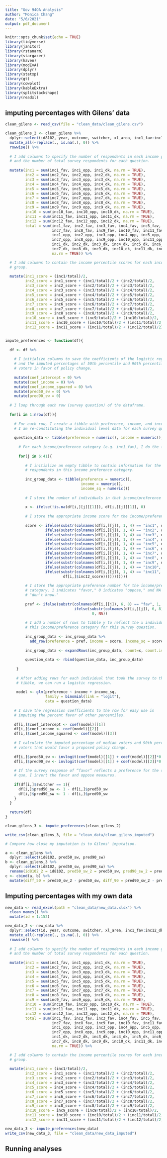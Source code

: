 ```yaml
---
title: "Gov 94OA Analysis"
author: "Monica Chang"
date: "5/6/2021"
output: pdf_document
---
```


```r
knitr::opts_chunk$set(echo = TRUE)
library(tidyverse)
library(janitor)
library(rstanarm)
library(stargazer)
library(haven)
library(modEvA)
library(dplyr)
library(statxp)
library(gt)
library(cowplot)
library(kableExtra)
library(splitstackshape)
library(readxl)
```

## imputing percentages with Gilens' data

```r
clean_gilens <- read_csv(file = "clean_data/clean_gilens.csv")

clean_gilens_2 <- clean_gilens %>%
  dplyr::select(id8102, year, outcome, switcher, xl_area, inc1_fav:inc12_dk) %>%
  mutate_all(~replace(., is.na(.), 0)) %>%
  rowwise() %>% 
  
  # I add columns to specify the number of respondents in each income group
  # and the number of total survey respondents for each question.
  
  mutate(inc1 = sum(inc1_fav, inc1_opp, inc1_dk, na.rm = TRUE),
         inc2 = sum(inc2_fav, inc2_opp, inc2_dk, na.rm = TRUE),
         inc3 = sum(inc3_fav, inc3_opp, inc3_dk, na.rm = TRUE),
         inc4 = sum(inc4_fav, inc4_opp, inc4_dk, na.rm = TRUE),
         inc5 = sum(inc5_fav, inc5_opp, inc5_dk, na.rm = TRUE),
         inc6 = sum(inc6_fav, inc6_opp, inc6_dk, na.rm = TRUE),
         inc7 = sum(inc7_fav, inc7_opp, inc7_dk, na.rm = TRUE),
         inc8 = sum(inc8_fav, inc8_opp, inc8_dk, na.rm = TRUE),
         inc9 = sum(inc9_fav, inc9_opp, inc9_dk, na.rm = TRUE),
         inc10 = sum(inc10_fav, inc10_opp, inc10_dk, na.rm = TRUE),
         inc11 = sum(inc11_fav, inc11_opp, inc11_dk, na.rm = TRUE),
         inc12 = sum(inc12_fav, inc12_opp, inc12_dk, na.rm = TRUE),
         total = sum(inc1_fav, inc2_fav, inc3_fav, inc4_fav, inc5_fav, inc6_fav,
                     inc7_fav, inc8_fav, inc9_fav, inc10_fav, inc11_fav, inc12_fav,
                     inc1_opp, inc2_opp, inc3_opp, inc4_opp, inc5_opp, inc6_opp,
                     inc7_opp, inc8_opp, inc9_opp, inc10_opp, inc11_opp, inc12_opp,
                     inc1_dk, inc2_dk, inc3_dk, inc4_dk, inc5_dk, inc6_dk,
                     inc7_dk, inc8_dk, inc9_dk, inc10_dk, inc11_dk, inc12_dk, 
                     na.rm = TRUE)) %>%

  # I add columns to contain the income percentile scores for each income 
  # group.
  
  mutate(inc1_score = (inc1/total)/2,
         inc2_score = inc1_score + (inc1/total)/2 + (inc2/total)/2,
         inc3_score = inc2_score + (inc2/total)/2 + (inc3/total)/2,
         inc4_score = inc3_score + (inc3/total)/2 + (inc4/total)/2,
         inc5_score = inc4_score + (inc4/total)/2 + (inc5/total)/2,
         inc6_score = inc5_score + (inc5/total)/2 + (inc6/total)/2,
         inc7_score = inc6_score + (inc6/total)/2 + (inc7/total)/2,
         inc8_score = inc7_score + (inc7/total)/2 + (inc8/total)/2,
         inc9_score = inc8_score + (inc8/total)/2 + (inc9/total)/2,
         inc10_score = inc9_score + (inc9/total)/2 + (inc10/total)/2,
         inc11_score = inc10_score + (inc10/total)/2 + (inc11/total)/2,
         inc12_score = inc11_score + (inc11/total)/2 + (inc12/total)/2)


impute_preferences <- function(df){
  
  df <- df %>%
    
    # I initialize columns to save the coefficients of the logistic regression
    # and the imputed percentages of 50th percentile and 90th percentile 
    # voters in favor of policy change.
    
    mutate(coef_intercept = 0) %>%
    mutate(coef_income = 0) %>%
    mutate(coef_income_squared = 0) %>%
    mutate(pred50_sw = 0) %>%
    mutate(pred90_sw = 0)
  
  # I loop through each row (survey question) of the dataframe.
  
  for(i in 1:nrow(df)){
  
    # For each row, I create a tibble with preference, income, and income^2 columns.
    # I am re-constituting the individual level data for each survey question.
    
    question_data <- tibble(preference = numeric(), income = numeric(), income_sq = numeric())
     
      # For each income/preference category (e.g. inc1_fav), I do the following:
    
      for(j in 6:41){
       
         # I initialize an empty tibble to contain information for the survey 
         # respondents in this income preference category.
         
         inc_group_data <- tibble(preference = numeric(), 
                                  income = numeric(), 
                                  income_sq = numeric())
         
         # I store the number of individuals in that income/preference category.
        
         x <- ifelse(!is.na(df[i,][j][[1]]), df[i,][j][[1]], 0)
         
         # I store the appropriate income score for the income/preference category.
         
         score <- ifelse(substr(colnames(df[i,][j]), 1, 4) == "inc1", df[i,]$inc1_score, 
                  ifelse(substr(colnames(df[i,][j]), 1, 4) == "inc2", df[i,]$inc2_score, 
                  ifelse(substr(colnames(df[i,][j]), 1, 4) == "inc3", df[i,]$inc3_score,
                  ifelse(substr(colnames(df[i,][j]), 1, 4) == "inc4", df[i,]$inc4_score, 
                  ifelse(substr(colnames(df[i,][j]), 1, 4) == "inc5", df[i,]$inc5_score, 
                  ifelse(substr(colnames(df[i,][j]), 1, 4) == "inc6", df[i,]$inc6_score,
                  ifelse(substr(colnames(df[i,][j]), 1, 4) == "inc7", df[i,]$inc7_score, 
                  ifelse(substr(colnames(df[i,][j]), 1, 4) == "inc8", df[i,]$inc8_score, 
                  ifelse(substr(colnames(df[i,][j]), 1, 4) == "inc9", df[i,]$inc9_score,
                  ifelse(substr(colnames(df[i,][j]), 1, 4) == "inc10", df[i,]$inc10_score, 
                  ifelse(substr(colnames(df[i,][j]), 1, 4) == "inc11", df[i,]$inc11_score, 
                          df[i,]$inc12_score)))))))))))
                          
         # I store the appropriate preference number for the income/preference 
         # category. 1 indicates "favor," 0 indicates "oppose," and NA indicates
         # "don't know."
         
         pref <- ifelse(substr(colnames(df[i,][j]), 6, 8) == "fav", 1, 
                               ifelse(substr(colnames(df[i,][j]), 6, 8) == "opp",
                                       0, NA))
        
         # I add x number of rows to tibble y to reflect the x individuals in
         # this income/preference category for this survey question.
         
         inc_group_data <- inc_group_data %>% 
           add_row(preference = pref, income = score, income_sq = score*score)
             
         inc_group_data <- expandRows(inc_group_data, count=x, count.is.col=FALSE)
        
         question_data <- rbind(question_data, inc_group_data)
         
     } 
    
     # After adding rows for each individual that took the survey to the 
     # tibble, we can run a logistic regression.
      
     model <- glm(preference ~ income + income_sq, 
                  family = binomial(link = "logit"),
                  data = question_data)
      
    # I save the regression coefficients to the row for easy use in 
    # imputing the percent favor of other percentiles.
    
    df[i,]$coef_intercept <- coef(model)[[1]]
    df[i,]$coef_income <- coef(model)[[2]]
    df[i,]$coef_income_squared <- coef(model)[[3]]
    
    # I calculate the imputed percentage of median voters and 90th percentile
    # voters that would favor a proposed policy change.
    
    df[i,]$pred50_sw <- invlogit(coef(model)[[1]] + coef(model)[[2]]*0.5 + coef(model)[[3]]*0.5*0.5)
    df[i,]$pred90_sw <- invlogit(coef(model)[[1]] + coef(model)[[2]]*0.9 + coef(model)[[3]]*0.9*0.9)
    
    # If the survey response of “favor” reflects a preference for the status 
    # quo, I invert the favor and oppose measures.
    
    if(df[i,]$switcher == 1){
      df[i,]$pred50_sw <- 1 - df[i,]$pred50_sw
      df[i,]$pred90_sw <- 1 - df[i,]$pred90_sw
    }
  }
  
  return(df)
}

clean_gilens_3 <- impute_preferences(clean_gilens_2)

write_csv(clean_gilens_3, file = "clean_data/clean_gilens_imputed")

# Compare how close my imputation is to Gilens' imputation.

a <- clean_gilens %>% 
  dplyr::select(id8102, pred50_sw, pred90_sw)
b <- clean_gilens_3 %>% 
  dplyr::select(id8102, pred50_sw, pred90_sw) %>%
  rename(id8102_2 = id8102, pred50_sw_2 = pred50_sw, pred90_sw_2 = pred90_sw)
c <- cbind(a, b) %>% 
  mutate(diff_50 = pred50_sw_2 - pred50_sw, diff_90 = pred90_sw_2 - pred90_sw)
```
    
## Imputing percentages with my own data

```r

new_data <- read_excel(path = "clean_data/new_data.xlsx") %>%
  clean_names() %>%
  mutate(id = 1:152) 

new_data_2 <- new_data %>% 
  dplyr::select(id, year, outcome, switcher, xl_area, inc1_fav:inc12_dk) %>%
  mutate_all(~replace(., is.na(.), 0)) %>%
  rowwise() %>% 
  
  # I add columns to specify the number of respondents in each income group
  # and the number of total survey respondents for each question.
  
  mutate(inc1 = sum(inc1_fav, inc1_opp, inc1_dk, na.rm = TRUE),
         inc2 = sum(inc2_fav, inc2_opp, inc2_dk, na.rm = TRUE),
         inc3 = sum(inc3_fav, inc3_opp, inc3_dk, na.rm = TRUE),
         inc4 = sum(inc4_fav, inc4_opp, inc4_dk, na.rm = TRUE),
         inc5 = sum(inc5_fav, inc5_opp, inc5_dk, na.rm = TRUE),
         inc6 = sum(inc6_fav, inc6_opp, inc6_dk, na.rm = TRUE),
         inc7 = sum(inc7_fav, inc7_opp, inc7_dk, na.rm = TRUE),
         inc8 = sum(inc8_fav, inc8_opp, inc8_dk, na.rm = TRUE),
         inc9 = sum(inc9_fav, inc9_opp, inc9_dk, na.rm = TRUE),
         inc10 = sum(inc10_fav, inc10_opp, inc10_dk, na.rm = TRUE),
         inc11 = sum(inc11_fav, inc11_opp, inc11_dk, na.rm = TRUE),
         inc12 = sum(inc12_fav, inc12_opp, inc12_dk, na.rm = TRUE),
         total = sum(inc1_fav, inc2_fav, inc3_fav, inc4_fav, inc5_fav, inc6_fav,
                     inc7_fav, inc8_fav, inc9_fav, inc10_fav, inc11_fav, inc12_fav,
                     inc1_opp, inc2_opp, inc3_opp, inc4_opp, inc5_opp, inc6_opp,
                     inc7_opp, inc8_opp, inc9_opp, inc10_opp, inc11_opp, inc12_opp,
                     inc1_dk, inc2_dk, inc3_dk, inc4_dk, inc5_dk, inc6_dk,
                     inc7_dk, inc8_dk, inc9_dk, inc10_dk, inc11_dk, inc12_dk, 
                     na.rm = TRUE)) %>%

  # I add columns to contain the income percentile scores for each income 
  # group.
  
  mutate(inc1_score = (inc1/total)/2,
         inc2_score = inc1_score + (inc1/total)/2 + (inc2/total)/2,
         inc3_score = inc2_score + (inc2/total)/2 + (inc3/total)/2,
         inc4_score = inc3_score + (inc3/total)/2 + (inc4/total)/2,
         inc5_score = inc4_score + (inc4/total)/2 + (inc5/total)/2,
         inc6_score = inc5_score + (inc5/total)/2 + (inc6/total)/2,
         inc7_score = inc6_score + (inc6/total)/2 + (inc7/total)/2,
         inc8_score = inc7_score + (inc7/total)/2 + (inc8/total)/2,
         inc9_score = inc8_score + (inc8/total)/2 + (inc9/total)/2,
         inc10_score = inc9_score + (inc9/total)/2 + (inc10/total)/2,
         inc11_score = inc10_score + (inc10/total)/2 + (inc11/total)/2,
         inc12_score = inc11_score + (inc11/total)/2 + (inc12/total)/2)

new_data_3 <- impute_preferences(new_data)
write_csv(new_data_3, file = "clean_data/new_data_imputed")
```

## Running analyses



